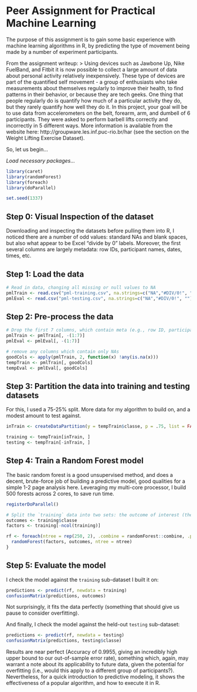 Peer Assignment for Practical Machine Learning
==============================================

The purpose of this assignment is to gain some basic experience with machine learning algorithms in R, by predicting the type of movement being made by a number of experiment participants.

From the assignment writeup:
> Using devices such as Jawbone Up, Nike FuelBand, and Fitbit it is now possible to collect a large amount of data about personal activity relatively inexpensively. These type of devices are part of the quantified self movement - a group of enthusiasts who take measurements about themselves regularly to improve their health, to find patterns in their behavior, or because they are tech geeks. One thing that people regularly do is quantify how much of a particular activity they do, but they rarely quantify how well they do it. In this project, your goal will be to use data from accelerometers on the belt, forearm, arm, and dumbell of 6 participants. They were asked to perform barbell lifts correctly and incorrectly in 5 different ways. More information is available from the website here: http://groupware.les.inf.puc-rio.br/har (see the section on the Weight Lifting Exercise Dataset).

So, let us begin...

*Load necessary packages...*
```r
library(caret)
library(randomForest)
library(foreach)
library(doParallel)

set.seed(1337)
```

Step 0: Visual Inspection of the dataset
----------------------------------------
Downloading and inspecting the datasets before pulling them into R, I noticed there are a number of odd values: standard NAs and blank spaces, but also what appear to be Excel "divide by 0" labels. Moreover, the first several columns are largely metadata: row IDs, participant names, dates, times, etc.


Step 1: Load the data
---------------------

```r
# Read in data, changing all missing or null values to NA
pmlTrain <- read.csv("pml-training.csv", na.strings=c("NA","#DIV/0!", ""))
pmlEval <- read.csv("pml-testing.csv", na.strings=c("NA","#DIV/0!", ""))
```

Step 2: Pre-process the data
----------------------------

```r
# Drop the first 7 columns, which contain meta (e.g., row ID, participant name) and unknown data (e.g., `new_window`?)
pmlTrain <- pmlTrain[, -(1:7)]
pmlEval <- pmlEval[, -(1:7)]
```

```r
# remove any columns which contain only NAs
goodCols <- apply(pmlTrain, 2, function(x) !any(is.na(x)))
tempTrain <- pmlTrain[, goodCols]
tempEval <- pmlEval[, goodCols]
```

Step 3: Partition the data into training and testing datasets
-------------------------------------------------------------
For this, I used a 75-25% split. More data for my algorithm to build on, and a modest amount to test against.

```r
inTrain <- createDataPartition(y = tempTrain$classe, p = .75, list = FALSE)

training <- tempTrain[inTrain, ]
testing <- tempTrain[-inTrain, ]
```

Step 4: Train a Random Forest model
-----------------------------------
The basic random forest is a good unsupervised method, and does a decent, brute-force job of building a predictive model, good qualities for a simple 1-2 page analysis here. Leveraging my multi-core processor, I build 500 forests across 2 cores, to save run time.

```r
registerDoParallel()

# Split the `training` data into two sets: the outcome of interest (the known class of motion), and the sensor data
outcomes <- training$classe
factors <- training[-ncol(training)]

rf <- foreach(ntree = rep(250, 2), .combine = randomForest::combine, .packages = 'randomForest') %dopar% {
  randomForest(factors, outcomes, ntree = ntree) 
}
```

Step 5: Evaluate the model
--------------------------
I check the model against the `training` sub-dataset I built it on:

```r
predictions <- predict(rf, newdata = training)
confusionMatrix(predictions, outcomes)
```

Not surprisingly, it fits the data perfectly (something that should give us pause to consider overfitting).

And finally, I check the model against the held-out `testing` sub-dataset:
```r
predictions <- predict(rf, newdata = testing)
confusionMatrix(predictions, testing$classe)
```

Results are near perfect (Accuracy of 0.9955, giving an incredibly high upper bound to our out-of-sample error rate), something which, again, may warrant a note about its applicability to future data, given the potential for overfitting (i.e., would this apply to a different group of participants?). Nevertheless, for a quick introduction to predictive modeling, it shows the effectiveness of a popular algorithm, and how to execute it in R.